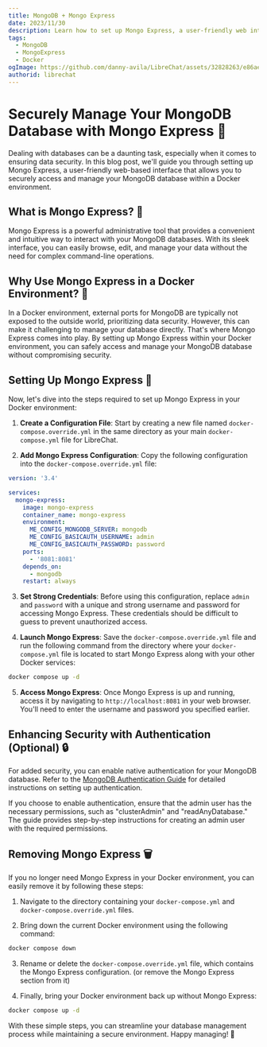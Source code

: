 ```yaml
---
title: MongoDB + Mongo Express
date: 2023/11/30
description: Learn how to set up Mongo Express, a user-friendly web interface, to securely access and manage your MongoDB database within a Docker environment.
tags:
  - MongoDB
  - MongoExpress
  - Docker
ogImage: https://github.com/danny-avila/LibreChat/assets/32828263/e86ae650-d18b-4d77-900c-daf02d535c27
authorid: librechat
---
```



<BlogHeader />

# Securely Manage Your MongoDB Database with Mongo Express 🔑

Dealing with databases can be a daunting task, especially when it comes to ensuring data security. In this blog post, we'll guide you through setting up Mongo Express, a user-friendly web-based interface that allows you to securely access and manage your MongoDB database within a Docker environment.

## What is Mongo Express? 🤔

Mongo Express is a powerful administrative tool that provides a convenient and intuitive way to interact with your MongoDB databases. With its sleek interface, you can easily browse, edit, and manage your data without the need for complex command-line operations.

## Why Use Mongo Express in a Docker Environment? 🐳

In a Docker environment, external ports for MongoDB are typically not exposed to the outside world, prioritizing data security. However, this can make it challenging to manage your database directly. That's where Mongo Express comes into play. By setting up Mongo Express within your Docker environment, you can safely access and manage your MongoDB database without compromising security.

## Setting Up Mongo Express 🚀

Now, let's dive into the steps required to set up Mongo Express in your Docker environment:

1. **Create a Configuration File**: Start by creating a new file named `docker-compose.override.yml` in the same directory as your main `docker-compose.yml` file for LibreChat.

2. **Add Mongo Express Configuration**: Copy the following configuration into the `docker-compose.override.yml` file:

```yaml filename="docker-compose.override.yml"
version: '3.4'

services:
  mongo-express:
    image: mongo-express
    container_name: mongo-express
    environment:
      ME_CONFIG_MONGODB_SERVER: mongodb
      ME_CONFIG_BASICAUTH_USERNAME: admin
      ME_CONFIG_BASICAUTH_PASSWORD: password
    ports:
      - '8081:8081'
    depends_on:
      - mongodb
    restart: always
```

3. **Set Strong Credentials**: Before using this configuration, replace `admin` and `password` with a unique and strong username and password for accessing Mongo Express. These credentials should be difficult to guess to prevent unauthorized access.

4. **Launch Mongo Express**: Save the `docker-compose.override.yml` file and run the following command from the directory where your `docker-compose.yml` file is located to start Mongo Express along with your other Docker services:

```sh filename="Launch the containers"
docker compose up -d
```

5. **Access Mongo Express**: Once Mongo Express is up and running, access it by navigating to `http://localhost:8081` in your web browser. You'll need to enter the username and password you specified earlier.

## Enhancing Security with Authentication (Optional) 🔒

For added security, you can enable native authentication for your MongoDB database. Refer to the [MongoDB Authentication Guide](/docs/configuration/mongodb/mongodb_auth) for detailed instructions on setting up authentication.

If you choose to enable authentication, ensure that the admin user has the necessary permissions, such as "clusterAdmin" and "readAnyDatabase." The guide provides step-by-step instructions for creating an admin user with the required permissions.

## Removing Mongo Express 🗑️

If you no longer need Mongo Express in your Docker environment, you can easily remove it by following these steps:

1. Navigate to the directory containing your `docker-compose.yml` and `docker-compose.override.yml` files.

2. Bring down the current Docker environment using the following command:

```sh filename="Bring down the current Docker environment"
docker compose down
```

3. Rename or delete the `docker-compose.override.yml` file, which contains the Mongo Express configuration. (or remove the Mongo Express section from it)

4. Finally, bring your Docker environment back up without Mongo Express:

```sh filename="Bring your Docker environment back up without Mongo Express"
docker compose up -d
```

With these simple steps, you can streamline your database management process while maintaining a secure environment. Happy managing! 🎉
